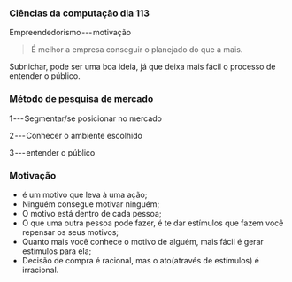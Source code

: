 




### Ciências da computação dia 113

Empreendedorismo --- motivação

> É melhor a empresa conseguir o planejado do que a mais.

Subnichar, pode ser uma boa ideia, já que deixa mais fácil o processo de
entender o público.








### Método de pesquisa de mercado

1 --- Segmentar/se posicionar no mercado

2 --- Conhecer o ambiente escolhido

3 --- entender o público








### Motivação

-   é um motivo que leva à uma ação;
-   Ninguém consegue motivar ninguém;
-   O motivo está dentro de cada pessoa;
-   O que uma outra pessoa pode fazer, é te dar estímulos que fazem você
    repensar os seus motivos;
-   Quanto mais você conhece o motivo de alguém, mais fácil é gerar
    estímulos para ela;
-   Decisão de compra é racional, mas o ato(através de estímulos) é
    irracional.


